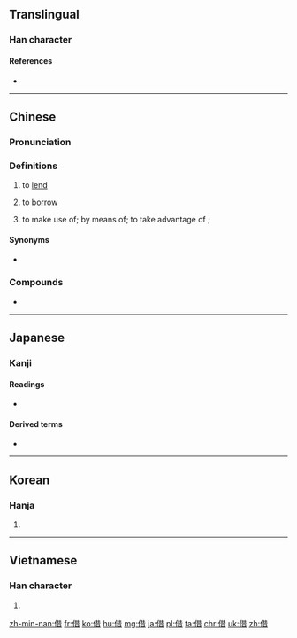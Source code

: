 {{also|藉}}
==Translingual==

===Han character===
{{Han char|rn=9|rad=人|as=08|sn=10|four=2426<sub>1</sub>|canj=人廿日 (OTA)|ids=⿰[[亻]][[昔]]}}

====References====
* {{Han ref|kx=0108.100|dkj=00781|dj=0230.060|hdz=10171.050|uh=501F|ud=20511|bh=ADC9|bd=44489}}

----

==Chinese==

===Pronunciation===
{{zh-pron
|m=jiè
|ma=y
|c=ze3
|h=pfs=chia
|mn=chioh
|w=2tsia
|mc=y
|oc=y
|lc=y
|cat=v
}}

===Definitions===
{{zh-hanzi}}

# to [[lend]]
#: {{zh-usex|我 沒 有 書，你 能 借 我 一 本 嗎？|I haven' t got any book ; can you '''lend''' me one ?}}
#: {{zh-usex|可以\可 唔 可以 借 本 書 畀 我 呀？|Can you lend me a book?|tr=Ho2 m4 ho2–ji5 ze3 bun2 syu1 bei2 ngo5 aa3?|C-GZ}}
# to [[borrow]]
#: {{zh-usex|我 可以 借 你 的 書 嗎？|Can I '''borrow''' your book?}}
# to make use of; by means of; to take advantage of {{qualifier|an opportunity}};
#: {{zh-usex|他 借 慈善 事業 為 名 欺騙 了 他們。|He deceived them '''under''' the veil of charity.}}
#: {{zh-usex|他們 借 雷達 標示 飛機 的 動向。|They plotted aircraft movements '''by''' radar.}}
#: {{zh-usex|她 借 著 閃爍 的 燭光 讀書。|tr=Tā jiè zhe shǎnshuò de zhúguāng dúshū.|She was reading '''by''' the flickering light of the candle.}}
#: {{zh-usex|我 想 借 這 個 機會，對 你們 的 幫助 表示 感謝。|I would like '''to take advantage''' of this opportunity to express my thanks for your help.}}

====Synonyms====
* {{zh-l|貸|dài|to lend on interest, to borrow}}

===Compounds===
* {{zh-l|假借}}

{{zh-cat|Beginning}}

----

==Japanese==

===Kanji===
{{ja-kanji|grade=4|rs=人08}}

====Readings====
* {{ja-readings|goon=[[しゃ]] (sha), [[しゃく]] (shaku)|kanon=[[しゃ]] (sha), [[せき]] (seki) {{non-joyo-reading}}|kun=[[かりる]] (kariru), [[かり]] (kari), [[たとい]] (tatoi)}}

====Derived terms====
* {{l|ja|借りる|tr=[[かりる]], kariru}}

----

==Korean==

===Hanja===
{{ko-hanja|hangeul=[[차]], [[적]]|mr=ch'a, chŏk}}

# {{defn|lang=ko|sort=人08}}

----

==Vietnamese==

===Han character===
{{vi-hantu|[[tá]]|rs=人08}}

# {{defn|lang=vi|sort=人08}}

[[zh-min-nan:借]]
[[fr:借]]
[[ko:借]]
[[hu:借]]
[[mg:借]]
[[ja:借]]
[[pl:借]]
[[ta:借]]
[[chr:借]]
[[uk:借]]
[[zh:借]]